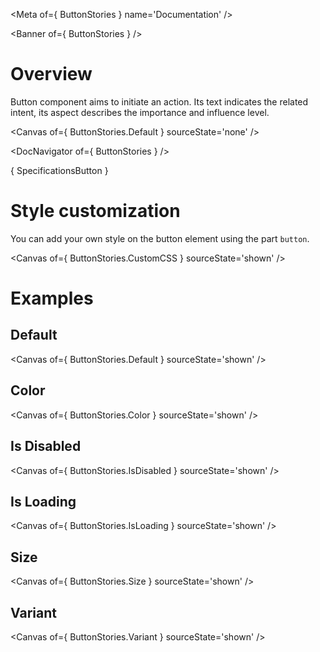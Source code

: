 
<Meta of={ ButtonStories } name='Documentation' />

<Banner of={ ButtonStories } />

# Overview

Button component aims to initiate an action. Its text indicates the related intent, its aspect describes the importance and influence level.

<Canvas of={ ButtonStories.Default } sourceState='none' />

<DocNavigator of={ ButtonStories } />

<Markdown>{ SpecificationsButton }</Markdown>

# Style customization

You can add your own style on the button element using the part `button`.

<Canvas of={ ButtonStories.CustomCSS } sourceState='shown' />

# Examples

## Default

<Canvas of={ ButtonStories.Default } sourceState='shown' />

## Color

<Canvas of={ ButtonStories.Color } sourceState='shown' />

## Is Disabled

<Canvas of={ ButtonStories.IsDisabled } sourceState='shown' />

## Is Loading

<Canvas of={ ButtonStories.IsLoading } sourceState='shown' />

## Size

<Canvas of={ ButtonStories.Size } sourceState='shown' />

## Variant

<Canvas of={ ButtonStories.Variant } sourceState='shown' />
